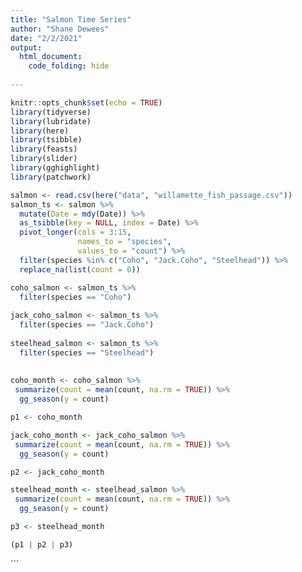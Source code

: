 ```yaml
---
title: "Salmon Time Series"
author: "Shane Dewees"
date: "2/2/2021"
output: 
  html_document:
    code_folding: hide
  
---
```


```r
knitr::opts_chunk$set(echo = TRUE)
library(tidyverse)
library(lubridate)
library(here)
library(tsibble)
library(feasts)
library(slider)
library(gghighlight)
library(patchwork)
```

```r
salmon <- read.csv(here("data", "willamette_fish_passage.csv"))
salmon_ts <- salmon %>% 
  mutate(Date = mdy(Date)) %>% 
  as_tsibble(key = NULL, index = Date) %>% 
  pivot_longer(cols = 3:15, 
               names_to = "species", 
               values_to = "count") %>% 
  filter(species %in% c("Coho", "Jack.Coho", "Steelhead")) %>% 
  replace_na(list(count = 0))

coho_salmon <- salmon_ts %>% 
  filter(species == "Coho")
  
jack_coho_salmon <- salmon_ts %>% 
  filter(species == "Jack.Coho")
  
steelhead_salmon <- salmon_ts %>% 
  filter(species == "Steelhead")
  
  
coho_month <- coho_salmon %>% 
 summarize(count = mean(count, na.rm = TRUE)) %>% 
  gg_season(y = count)

p1 <- coho_month

jack_coho_month <- jack_coho_salmon %>% 
 summarize(count = mean(count, na.rm = TRUE)) %>% 
  gg_season(y = count)

p2 <- jack_coho_month

steelhead_month <- steelhead_salmon %>% 
 summarize(count = mean(count, na.rm = TRUE)) %>% 
  gg_season(y = count)

p3 <- steelhead_month
```

```r
(p1 | p2 | p3)
```
```

